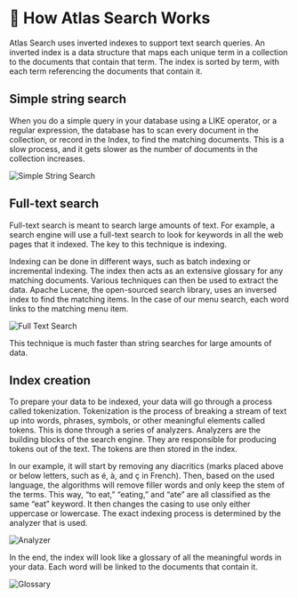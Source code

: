 # 📘 How Atlas Search Works

Atlas Search uses inverted indexes to support text search queries. An inverted index is a data structure that maps each unique term in a collection to the documents that contain that term. The index is sorted by term, with each term referencing the documents that contain it.

## Simple string search

When you do a simple query in your database using a LIKE operator, or a regular expression, the database has to scan every document in the collection, or record in the Index, to find the matching documents. This is a slow process, and it gets slower as the number of documents in the collection increases.

![Simple String Search](/img/1-full-text-search/3-string-search.gif)

## Full-text search

Full-text search is meant to search large amounts of text. For example, a search engine will use a full-text search to look for keywords in all the web pages that it indexed. The key to this technique is indexing.

Indexing can be done in different ways, such as batch indexing or incremental indexing. The index then acts as an extensive glossary for any matching documents. Various techniques can then be used to extract the data. Apache Lucene, the open-sourced search library, uses an inversed index to find the matching items. In the case of our menu search, each word links to the matching menu item.

![Full Text Search](/img/1-full-text-search/4-full-text-search.gif)

This technique is much faster than string searches for large amounts of data.

## Index creation

To prepare your data to be indexed, your data will go through a process called tokenization. Tokenization is the process of breaking a stream of text up into words, phrases, symbols, or other meaningful elements called tokens. This is done through a series of analyzers. Analyzers are the building blocks of the search engine. They are responsible for producing tokens out of the text. The tokens are then stored in the index.

In our example, it will start by removing any diacritics (marks placed above or below letters, such as é, à, and ç in French). Then, based on the used language, the algorithms will remove filler words and only keep the stem of the terms. This way, “to eat,” “eating,” and “ate” are all classified as the same “eat” keyword. It then changes the casing to use only either uppercase or lowercase. The exact indexing process is determined by the analyzer that is used.

![Analyzer](/img/1-full-text-search/5-analyzer.png)

In the end, the index will look like a glossary of all the meaningful words in your data. Each word will be linked to the documents that contain it.

![Glossary](/img/1-full-text-search/6-glossary.png)
